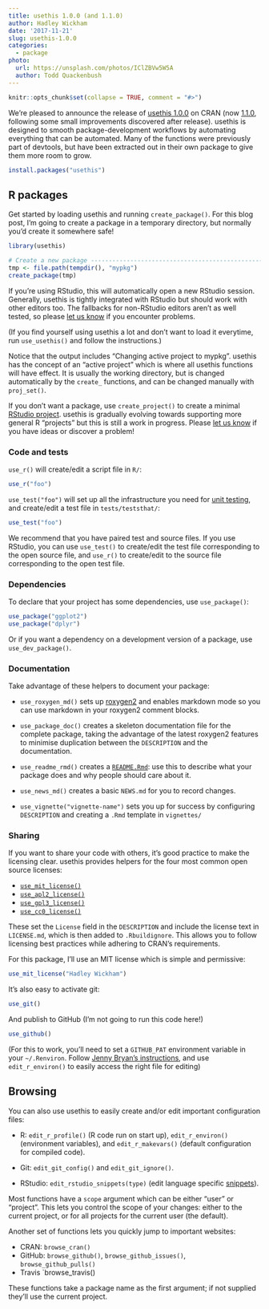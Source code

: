 ```yaml
---
title: usethis 1.0.0 (and 1.1.0)
author: Hadley Wickham
date: '2017-11-21'
slug: usethis-1.0.0
categories:
  - package
photo:
  url: https://unsplash.com/photos/IClZBVw5W5A
  author: Todd Quackenbush
---
```


```r
knitr::opts_chunk$set(collapse = TRUE, comment = "#>")
```

We're pleased to announce the release of [usethis 1.0.0](https://github.com/r-lib/usethis/releases/tag/v1.0.0) 
on CRAN (now [1.1.0](https://github.com/r-lib/usethis/releases/tag/v1.1.0), following some small improvements discovered after release). usethis is designed to smooth package-development workflows by automating everything that can be automated. Many of the functions were previously part of devtools, but have been extracted out in their own package to give them more room to grow.

```r
install.packages("usethis")
```

## R packages

Get started by loading usethis and running `create_package()`. For this blog post, I'm going to create a package in a temporary directory, but normally you'd create it somewhere safe!

```r
library(usethis)

# Create a new package -------------------------------------------------
tmp <- file.path(tempdir(), "mypkg")
create_package(tmp)
```

If you're using RStudio, this will automatically open a new RStudio session. Generally, usethis is tightly integrated with RStudio but should work with other editors too. The fallbacks for non-RStudio editors aren't as well tested, so please [let us know](https://github.com/r-lib/usethis/issues) if you encounter problems.

(If you find yourself using usethis a lot and don't want to load it everytime, run `use_usethis()` and follow the instructions.)

Notice that the output includes "Changing active project to mypkg". usethis has the concept of an "active project" which is where all usethis functions will have effect. It is usually the working directory, but is changed automatically by the `create_`  functions, and can be changed manually with `proj_set()`.

If you don't want a package, use `create_project()` to create a minimal [RStudio project](https://support.rstudio.com/hc/en-us/articles/200526207-Using-Projects). usethis is gradually evolving towards supporting more general R "projects" but this is still a work in progress. Please [let us know](https://github.com/r-lib/usethis/issues) if you have ideas or discover a problem!

### Code and tests

`use_r()` will create/edit a script file in `R/`:

```r
use_r("foo")
```

`use_test("foo")` will set up all the infrastructure you need for [unit testing](http://r-pkgs.had.co.nz/tests.html), and create/edit a test file in `tests/teststhat/`:

```r
use_test("foo")
```

We recommend that you have paired test and source files. If you use RStudio, you can use `use_test()` to create/edit the test file corresponding to the open source file, and `use_r()` to create/edit to the source file corresponding to the open test file. 

### Dependencies

To declare that your project has some dependencies, use `use_package()`:

```r
use_package("ggplot2")
use_package("dplyr")
```

Or if you want a dependency on a development version of a package, use `use_dev_package()`.

### Documentation

Take advantage of these helpers to document your package:

* `use_roxygen_md()` sets up [roxygen2](http://r-pkgs.had.co.nz/man.html) and
  enables markdown mode so you can use markdown in your roxygen2 comment blocks.

* `use_package_doc()` creates a skeleton documentation file for the complete
  package, taking the advantage of the latest roxygen2 features to minimise
  duplication between the `DESCRIPTION` and the documentation.
  
* `use_readme_rmd()` creates a
  [`README.Rmd`](http://r-pkgs.had.co.nz/release.html#important-files): 
  use this to describe what your package does and why people should care about 
  it.
  
* `use_news_md()` creates a basic `NEWS.md` for you to record changes.

* `use_vignette("vignette-name")` sets you up for success by configuring
  `DESCRIPTION` and creating a `.Rmd` template in `vignettes/`

### Sharing 

If you want to share your code with others, it's good practice to make the licensing clear. usethis provides helpers for the four most common open source licenses:

* [`use_mit_license()`](https://choosealicense.com/licenses/mit)
* [`use_apl2_license()`](https://choosealicense.com/licenses/apache-2.0/)
* [`use_gpl3_license()`](https://choosealicense.com/licenses/gpl-3.0/)
* [`use_cc0_license()`](https://creativecommons.org/publicdomain/zero/1.0/)

These set the `License` field in the `DESCRIPTION` and include the license text in  `LICENSE.md`, which is then added to `.Rbuildignore`. This allows you to follow licensing best practices while adhering to CRAN's requirements.

For this package, I'll use an MIT license which is simple and permissive:

```r
use_mit_license("Hadley Wickham")
```

It's also easy to activate git:

```r
use_git()
```

And publish to GitHub (I'm not going to run this code here!)

```r
use_github()
```

(For this to work, you'll need to set a `GITHUB_PAT` environment variable in your `~/.Renviron`. Follow [Jenny Bryan's instructions](http://happygitwithr.com/github-pat.html#step-by-step), and use `edit_r_environ()` to easily access the right file for editing)

## Browsing

You can also use usethis to easily create and/or edit important configuration files:

* R: `edit_r_profile()` (R code run on start up), 
  `edit_r_environ()` (environment variables), and 
  `edit_r_makevars()` (default configuration for compiled code).

* Git: `edit_git_config()` and `edit_git_ignore()`.

* RStudio: `edit_rstudio_snippets(type)` (edit language specific 
  [snippets](https://support.rstudio.com/hc/en-us/articles/204463668-Code-Snippets)).

Most functions have a `scope` argument which can be either "user" or "project". This lets you control the scope of your changes: either to the current project, or for all projects for the current user (the default).

Another set of functions lets you quickly jump to important websites:

* CRAN: `browse_cran()`
* GitHub: `browse_github()`, `browse_github_issues()`, `browse_github_pulls()`
* Travis `browse_travis()

These functions take a package name as the first argument; if not supplied they'll use the current project.
